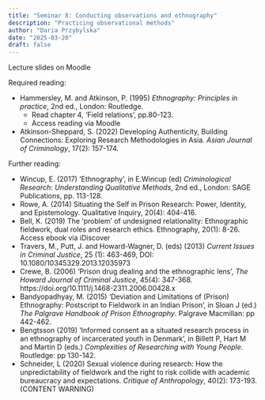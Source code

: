 ```yaml
---
title: "Seminar 8: Conducting observations and ethnography"
description: "Practicing observational methods"
author: "Daria Przybylska"
date: "2025-03-20"
draft: false
---
```


Lecture slides on Moodle

Required reading:

* Hammersley, M. and Atkinson, P. (1995) *Ethnography: Principles in practice*, 2nd ed., London: Routledge.
   * Read chapter 4, ‘Field relations’, pp.80-123.
   * Access reading via Moodle
* Atkinson-Sheppard, S. (2022) Developing Authenticity, Building Connections: Exploring Research Methodologies in Asia. *Asian Journal of Criminology*, 17(2): 157-174.

Further reading:

* Wincup, E. (2017) ‘Ethnography’, in E.Wincup (ed) *Criminological Research: Understanding Qualitative Methods*, 2nd ed., London: SAGE Publications, pp. 113-128.
* Rowe, A. (2014) Situating the Self in Prison Research: Power, Identity, and Epistemology. Qualitative Inquiry, 20(4): 404-416.
* Bell, K. (2019) The ‘problem’ of undesigned relationality: Ethnographic fieldwork, dual roles and research ethics. Ethnography, 20(1): 8-26. Access ebook via iDiscover
* Travers, M., Putt, J. and Howard-Wagner, D. (eds) (2013) *Current Issues in Criminal Justice*, 25 (1): 463-469, DOI: 10.1080/10345329.2013.12035973
* Crewe, B. (2006) ‘Prison drug dealing and the ethnographic lens’, *The Howard Journal of Criminal Justice*, 45(4): 347-368.
https://doi.org/10.1111/j.1468-2311.2006.00428.x
* Bandyopadhyay, M. (2015) ‘Deviation and Limitations of (Prison) Ethnography: Postscript to Fieldwork in an Indian Prison’, in Sloan J (ed.) *The Palgrave Handbook of Prison Ethnography*. Palgrave Macmillan: pp 442-462.
* Bengtsson (2019) ‘Informed consent as a situated research process in an ethnography of incarcerated youth in Denmark’, in Billett P, Hart M and Martin D (eds.) *Complexities of Researching with Young People*. Routledge: pp 130-142.
* Schneider, L (2020) Sexual violence during research: How the unpredictability of fieldwork and the right to risk collide with academic bureaucracy and expectations. *Critique of Anthropology*, 40(2): 173-193. (CONTENT WARNING)
